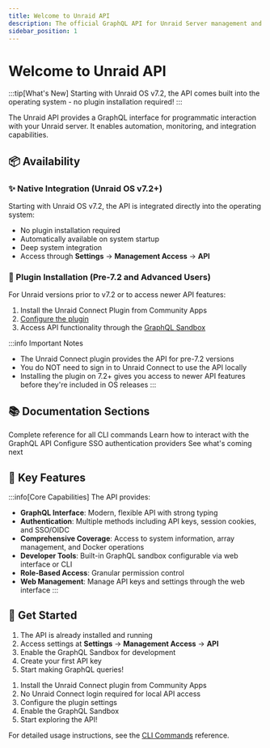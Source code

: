 ```yaml
---
title: Welcome to Unraid API
description: The official GraphQL API for Unraid Server management and automation
sidebar_position: 1
---
```


# Welcome to Unraid API

:::tip[What's New]
Starting with Unraid OS v7.2, the API comes built into the operating system - no plugin installation required!
:::

The Unraid API provides a GraphQL interface for programmatic interaction with your Unraid server. It enables automation, monitoring, and integration capabilities.

## 📦 Availability

### ✨ Native Integration (Unraid OS v7.2+)

Starting with Unraid OS v7.2, the API is integrated directly into the operating system:

- No plugin installation required
- Automatically available on system startup
- Deep system integration
- Access through **Settings** → **Management Access** → **API**

### 🔌 Plugin Installation (Pre-7.2 and Advanced Users)

For Unraid versions prior to v7.2 or to access newer API features:

1. Install the Unraid Connect Plugin from Community Apps
2. [Configure the plugin](./how-to-use-the-api.mdx#enabling-the-graphql-sandbox)
3. Access API functionality through the [GraphQL Sandbox](./how-to-use-the-api.mdx)

:::info Important Notes
- The Unraid Connect plugin provides the API for pre-7.2 versions
- You do NOT need to sign in to Unraid Connect to use the API locally
- Installing the plugin on 7.2+ gives you access to newer API features before they're included in OS releases
:::

## 📚 Documentation Sections

<cards>
<card title="CLI Commands" icon="terminal" href="./cli">
  Complete reference for all CLI commands
</card>
<card title="Using the API" icon="code" href="./how-to-use-the-api">
  Learn how to interact with the GraphQL API
</card>
<card title="OIDC Setup" icon="shield" href="./oidc-provider-setup">
  Configure SSO authentication providers
</card>
<card title="Upcoming Features" icon="rocket" href="./upcoming-features">
  See what's coming next
</card>
</cards>


## 🌟 Key Features

:::info[Core Capabilities]
The API provides:

- **GraphQL Interface**: Modern, flexible API with strong typing
- **Authentication**: Multiple methods including API keys, session cookies, and SSO/OIDC
- **Comprehensive Coverage**: Access to system information, array management, and Docker operations
- **Developer Tools**: Built-in GraphQL sandbox configurable via web interface or CLI
- **Role-Based Access**: Granular permission control
- **Web Management**: Manage API keys and settings through the web interface
:::

## 🚀 Get Started

<tabs>
<tabItem value="v72" label="Unraid OS v7.2+" default>

1. The API is already installed and running
2. Access settings at **Settings** → **Management Access** → **API**
3. Enable the GraphQL Sandbox for development
4. Create your first API key
5. Start making GraphQL queries!

</tabItem>
<tabItem value="older" label="Pre-7.2 Versions">

1. Install the Unraid Connect plugin from Community Apps
2. No Unraid Connect login required for local API access
3. Configure the plugin settings
4. Enable the GraphQL Sandbox
5. Start exploring the API!

</tabItem>
</tabs>

For detailed usage instructions, see the [CLI Commands](./cli) reference.
